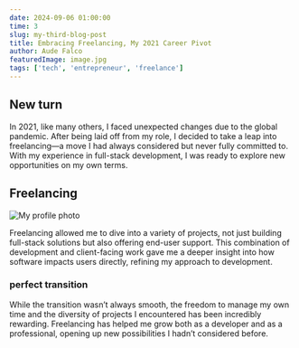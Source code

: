 ```yaml
---
date: 2024-09-06 01:00:00
time: 3
slug: my-third-blog-post
title: Embracing Freelancing, My 2021 Career Pivot
author: Aude Falco
featuredImage: image.jpg
tags: ['tech', 'entrepreneur', 'freelance']
---
```


## New turn

In 2021, like many others, I faced unexpected changes due to the global pandemic. After being laid off from my role, I decided to take a leap into freelancing—a move I had always considered but never fully committed to. With my experience in full-stack development, I was ready to explore new opportunities on my own terms.

## Freelancing

![My profile photo](profile.jpg)

Freelancing allowed me to dive into a variety of projects, not just building full-stack solutions but also offering end-user support. This combination of development and client-facing work gave me a deeper insight into how software impacts users directly, refining my approach to development.

### perfect transition

While the transition wasn’t always smooth, the freedom to manage my own time and the diversity of projects I encountered has been incredibly rewarding. Freelancing has helped me grow both as a developer and as a professional, opening up new possibilities I hadn’t considered before.
